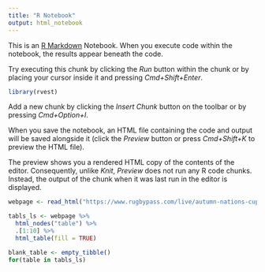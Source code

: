 ```yaml
---
title: "R Notebook"
output: html_notebook
---
```


This is an [R Markdown](http://rmarkdown.rstudio.com) Notebook. When you execute code within the notebook, the results appear beneath the code. 

Try executing this chunk by clicking the *Run* button within the chunk or by placing your cursor inside it and pressing *Cmd+Shift+Enter*. 

```r
library(rvest)
```

Add a new chunk by clicking the *Insert Chunk* button on the toolbar or by pressing *Cmd+Option+I*.

When you save the notebook, an HTML file containing the code and output will be saved alongside it (click the *Preview* button or press *Cmd+Shift+K* to preview the HTML file). 

The preview shows you a rendered HTML copy of the contents of the editor. Consequently, unlike *Knit*, *Preview* does not run any R code chunks. Instead, the output of the chunk when it was last run in the editor is displayed.

```r
webpage <- read_html("https://www.rugbypass.com/live/autumn-nations-cup/england-vs-georgia-at-twickenham-on-14112020/2020/stats/")

tabls_ls <- webpage %>% 
  html_nodes("table") %>% 
  .[1:10] %>% 
  html_table(fill = TRUE)

blank_table <- empty_tibble()
for(table in tabls_ls)

```

